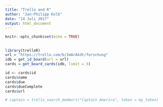 ```yaml
---
title: "Trello and R"
author: "Jan-Philipp Kolb"
date: "14 Juli 2017"
output: html_document
---
```


```r
knitr::opts_chunk$set(echo = TRUE)
```

## 

```r
library(trelloR)
url = "https://trello.com/b/ImArAkdt/forschung"
idb = get_id_board(url = url)
cards = get_board_cards(idb, limit = 5)

id <- cards$id
cards$name
cards$due
cards$dueComplete
cards$url

# captain = trello_search_members("Captain America", token = my_token)
```

